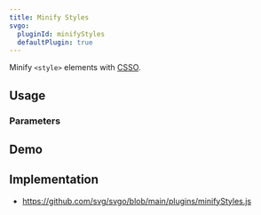 ```yaml
---
title: Minify Styles
svgo:
  pluginId: minifyStyles
  defaultPlugin: true
---
```


Minify `<style>` elements with [CSSO](https://github.com/css/csso).

## Usage

<PluginUsage />

### Parameters

<PluginParams />

## Demo

<PluginDemo />

## Implementation

- https://github.com/svg/svgo/blob/main/plugins/minifyStyles.js
